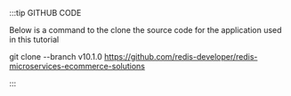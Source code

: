 :::tip GITHUB CODE

Below is a command to the clone the source code for the application used in this tutorial

git clone --branch v10.1.0 https://github.com/redis-developer/redis-microservices-ecommerce-solutions

:::
